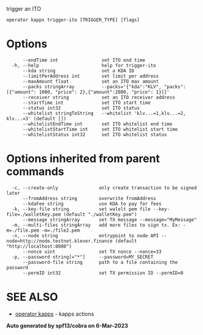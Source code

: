 trigger an ITO

```undefined
operator kapps trigger-ito [TRIGGER_TYPE] [flags]
```

# Options

```undefined
      --endTime int                set ITO end time
  -h, --help                       help for trigger-ito
      --kda string                 set a KDA ID
      --limitPerAddress int        set limit per address
      --maxAmount float            set an ITO max amount
      --packs stringArray          --packs='{"kda":"KLV", "packs": [{"amount": 1000, "price": 2},{"amount":2000, "price": 1}]}'
      --receiver string            set an ITO receiver address
      --startTime int              set ITO start time
      --status int32               set ITO status
      --whitelist stringToString   --whitelist 'klv...=1,klv...=2, klv...=3' (default [])
      --whitelistEndTime int       set ITO whitelist end time
      --whitelistStartTime int     set ITO whitelist start time
      --whitelistStatus int32      set ITO whitelist status
```

# Options inherited from parent commands

```undefined
  -c, --create-only               only create transaction to be signed later
      --fromAddress string        overwrite fromAddress
      --kdaFee string             use KDA to pay for fees
  -k, --key-file string           set walelt pem file --key-file=./walletKey.pem (default "./walletKey.pem")
      --message stringArray       set TX message --message="MyMessage"
  -m, --multi-files stringArray   add more files to sign tx. Ex: -m=./file.pem -m=./file2.pem
  -n, --node string               entrypoint to node API --node=http://node.testnet.klever.finance (default "http://localhost:8080")
      --nonce uint                set TX nonce --nonce=33
  -p, --password string[="*"]     --password=MY_SECRET
      --password-file string      path to a file containing the password
      --permID int32              set TX permission ID --permID=0
```

# SEE ALSO

- [operator kapps](undefined) - kapps actions

**Auto generated by spf13/cobra on 6-Mar-2023**

